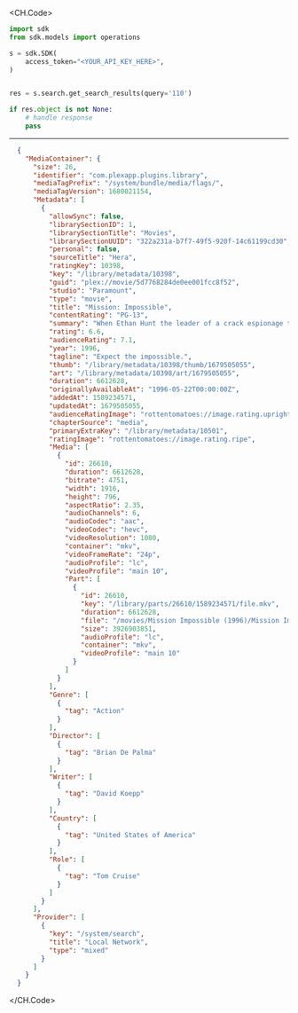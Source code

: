 
<CH.Code>
```python GetSearchResults.py
import sdk
from sdk.models import operations

s = sdk.SDK(
    access_token="<YOUR_API_KEY_HERE>",
)


res = s.search.get_search_results(query='110')

if res.object is not None:
    # handle response
    pass
```
---

```json Example Response
  {
    "MediaContainer": {
      "size": 26,
      "identifier": "com.plexapp.plugins.library",
      "mediaTagPrefix": "/system/bundle/media/flags/",
      "mediaTagVersion": 1680021154,
      "Metadata": [
        {
          "allowSync": false,
          "librarySectionID": 1,
          "librarySectionTitle": "Movies",
          "librarySectionUUID": "322a231a-b7f7-49f5-920f-14c61199cd30",
          "personal": false,
          "sourceTitle": "Hera",
          "ratingKey": 10398,
          "key": "/library/metadata/10398",
          "guid": "plex://movie/5d7768284de0ee001fcc8f52",
          "studio": "Paramount",
          "type": "movie",
          "title": "Mission: Impossible",
          "contentRating": "PG-13",
          "summary": "When Ethan Hunt the leader of a crack espionage team whose perilous operation has gone awry with no explanation discovers that a mole has penetrated the CIA he's surprised to learn that he's the No. 1 suspect. To clear his name Hunt now must ferret out the real double agent and in the process even the score.",
          "rating": 6.6,
          "audienceRating": 7.1,
          "year": 1996,
          "tagline": "Expect the impossible.",
          "thumb": "/library/metadata/10398/thumb/1679505055",
          "art": "/library/metadata/10398/art/1679505055",
          "duration": 6612628,
          "originallyAvailableAt": "1996-05-22T00:00:00Z",
          "addedAt": 1589234571,
          "updatedAt": 1679505055,
          "audienceRatingImage": "rottentomatoes://image.rating.upright",
          "chapterSource": "media",
          "primaryExtraKey": "/library/metadata/10501",
          "ratingImage": "rottentomatoes://image.rating.ripe",
          "Media": [
            {
              "id": 26610,
              "duration": 6612628,
              "bitrate": 4751,
              "width": 1916,
              "height": 796,
              "aspectRatio": 2.35,
              "audioChannels": 6,
              "audioCodec": "aac",
              "videoCodec": "hevc",
              "videoResolution": 1080,
              "container": "mkv",
              "videoFrameRate": "24p",
              "audioProfile": "lc",
              "videoProfile": "main 10",
              "Part": [
                {
                  "id": 26610,
                  "key": "/library/parts/26610/1589234571/file.mkv",
                  "duration": 6612628,
                  "file": "/movies/Mission Impossible (1996)/Mission Impossible (1996) Bluray-1080p.mkv",
                  "size": 3926903851,
                  "audioProfile": "lc",
                  "container": "mkv",
                  "videoProfile": "main 10"
                }
              ]
            }
          ],
          "Genre": [
            {
              "tag": "Action"
            }
          ],
          "Director": [
            {
              "tag": "Brian De Palma"
            }
          ],
          "Writer": [
            {
              "tag": "David Koepp"
            }
          ],
          "Country": [
            {
              "tag": "United States of America"
            }
          ],
          "Role": [
            {
              "tag": "Tom Cruise"
            }
          ]
        }
      ],
      "Provider": [
        {
          "key": "/system/search",
          "title": "Local Network",
          "type": "mixed"
        }
      ]
    }
  }
```
</CH.Code>
